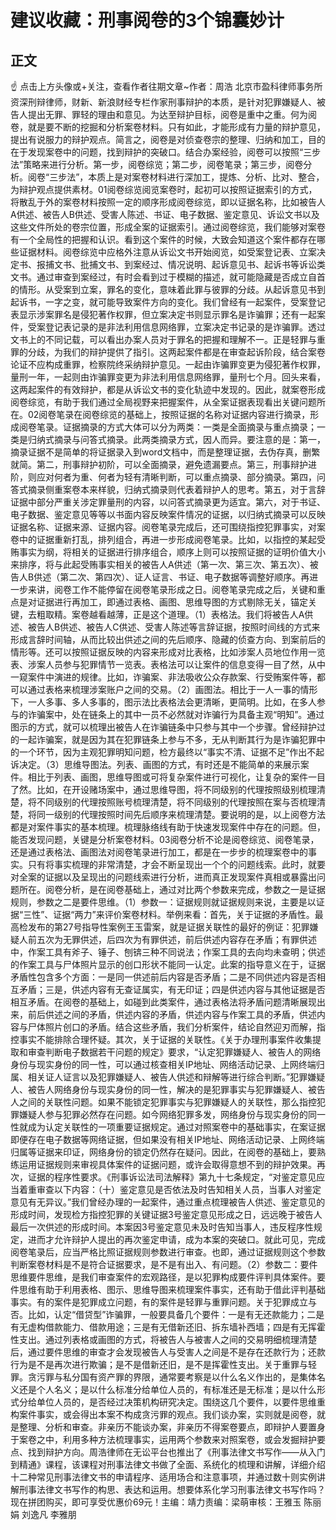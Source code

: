 # 建议收藏：刑事阅卷的3个锦囊妙计
## 正文
☝ 点击上方头像或+关注，查看作者往期文章~作者：周浩 北京市盈科律师事务所资深刑辩律师，财新、新浪财经专栏作家刑事辩护的本质，是针对犯罪嫌疑人、被告人提出无罪、罪轻的理由和意见。为达至辩护目标，阅卷是重中之重。何为阅卷，就是要不断的挖掘和分析案卷材料。只有如此，才能形成有力量的辩护意见，提出有说服力的辩护观点。简言之，阅卷是对侦查卷宗的整理、归纳和加工，目的在于发现案卷中的问题，找到辩护的突破口。结合办案经验，阅卷可以按照“三步法”策略来进行分析。第一步，阅卷综览；第二步，阅卷笔录；第三步，阅卷分析。阅卷“三步法”，本质上是对案卷材料进行深加工，提炼、分析、比对、整合，为辩护观点提供素材。01阅卷综览阅览案卷时，起初可以按照证据索引的方式，将散乱于外的案卷材料按照一定的顺序形成阅卷综览，即以证据名称，比如被告人A供述、被告人B供述、受害人陈述、书证、电子数据、鉴定意见、诉讼文书以及这些文件所处的卷宗位置，形成全案的证据索引。通过阅卷综览，我们能够对案卷有一个全局性的把握和认识。看到这个案件的时候，大致会知道这个案件都存在哪些证据材料。阅卷综览中应格外注意从诉讼文书开始阅览，如受案登记表、立案决定书、报捕文书、批捕文书、到案经过、情况说明、起诉意见书、起诉书等诉讼类文书。通过审查到案经过，有时会看到过于模糊的描述，就可能隐藏是否成立自首的情形。从受案到立案，罪名的变化，意味着此罪与彼罪的分歧。从起诉意见书到起诉书，一字之变，就可能导致案件方向的变化。我们曾经有一起案件，受案登记表显示涉案罪名是侵犯著作权罪，但立案决定书则显示罪名是诈骗罪；还有一起案件，受案登记表记录的是非法利用信息网络罪，立案决定书记录的是诈骗罪。透过文书上的不同记载，可以看出办案人员对于罪名的把握和理解不一。正是轻罪与重罪的分歧，为我们的辩护提供了指引。这两起案件都是在审查起诉阶段，结合案卷论证不应构成重罪，检察院终采纳辩护意见。一起由诈骗罪变更为侵犯著作权罪，量刑一年，一起则由诈骗罪变更为非法利用信息网络罪，量刑七个月。回头来看，这两起案件的有效辩护，都是从诉讼文书的变化轨迹中发现的。因此，就案卷形成阅卷综览，有助于我们通过全局视野来把握案件，从全案证据表现看出关键问题所在。02阅卷笔录在阅卷综览的基础上，按照证据的名称对证据内容进行摘录，形成阅卷笔录。证据摘录的方式大体可以分为两类：一类是全面摘录与重点摘录；一类是归纳式摘录与问答式摘录。此两类摘录方式，因人而异。要注意的是：第一，摘录证据不是简单的将证据录入到word文档中，而是整理证据，去伪存真，删繁就简。第二，刑事辩护初阶，可以全面摘录，避免遗漏要点。第三，刑事辩护进阶，则应对何者为重、何者为轻有清晰判断，可以重点摘录、部分摘录。第四，问答式摘录侧重案卷本来样貌，归纳式摘录则代表着辩护人的思考。第五，对于言辞证据中部分严重关涉定罪量刑的内容，以问答式摘录更为适宜。第六，对于书证、电子数据、鉴定意见等等以书面内容反映案件情况的证据，以归纳式摘录可以反映证据名称、证据来源、证据内容。阅卷笔录完成后，还可围绕指控犯罪事实，对案卷中的证据重新打乱，排列组合，再进一步形成阅卷笔录。比如，以指控的某起受贿事实为纲，将相关的证据进行排序组合，顺序上则可以按照证据的证明价值大小来排序，将与此起受贿事实相关的被告人A供述（第一次、第三次、第五次）、被告人B供述（第二次、第四次）、证人证言、书证、电子数据等调整好顺序。再进一步来讲，阅卷工作不能停留在阅卷笔录形成之日。阅卷笔录完成之后，关键和重点是对证据进行再加工，即通过表格、画图、思维导图的方式剔除无关，锚定关键，去粗取精。案卷越看越薄，正是这个道理。（1）表格法。我们将被告人A供述、被告人B供述、被告人C供述、受害人陈述等言辞证据，按照时间线的方式来形成言辞时间轴，从而比较出供述之间的先后顺序、隐藏的侦查方向、到案前后的情形等。还可以按照证据反映的内容来形成对比表格，比如涉案人员地位作用一览表、涉案人员参与犯罪情节一览表。表格法可以让案件的信息变得一目了然，从中一窥案件中演进的规律。比如，诈骗案、非法吸收公众存款案、行受贿案件等，都可以通过表格来梳理涉案账户之间的交易。（2）画图法。相比于一人一事的情形下，一人多事、多人多事的，图示法比表格法会更清晰，更简明。比如，在多人参与的诈骗案中，处在链条上的其中一员不必然就对诈骗行为具备主观“明知”。通过图示的方式，就可以梳理出被告人在诈骗链条中只参与其中一个步骤。曾经辩护过的一起诈骗案，就是因为其在犯罪链条上参与不多，无从判断其行为是诈骗犯罪中的一个环节，因为主观犯罪明知问题，检方最终以“事实不清、证据不足”作出不起诉决定。（3）思维导图法。列表、画图的方式，有时还是不能简单的来展示案件。相比于列表、画图，思维导图或可将复杂案件进行可视化，让复杂的案件一目了然。比如，在开设赌场案中，通过思维导图，将不同级别的代理按照级别梳理清楚，将不同级别的代理按照账号梳理清楚，将不同级别的代理按照在案与否梳理清楚，将同一级别的代理按照时间先后顺序来梳理清楚。要说明的是，以上阅卷方法都是对案件事实的基本梳理。梳理脉络线有助于快速发现案件中存在的问题。但，能否发现问题，关键是分析案卷材料。03阅卷分析不论是阅卷综览、阅卷笔录，还是通过表格法、画图法对阅卷笔录进行加工，都是在一步步的梳理案卷中的事实。只有将事实梳理的非常清楚，才会不断呈现出一个个的问题线索。此时，就要对全案的证据以及呈现出的问题线索进行分析，进而真正发现案件真相或暴露出问题所在。阅卷分析，是在阅卷基础上，通过对比两个参数来完成，参数之一是证据规则，参数之二是要件思维。（1）参数一：证据规则就证据规则来说，主要是以证据“三性”、证据“两力”来评价案卷材料。举例来看：首先，关于证据的矛盾性。最高检发布的第27号指导性案例王玉雷案，就是证据关联性的最好的例证：犯罪嫌疑人前五次为无罪供述，后四次为有罪供述，前后供述内容存在矛盾；有罪供述中，作案工具有斧子、锤子、刨锛三种不同说法；作案工具的去向均未查明；供述的作案工具与尸体照片显示的创口形状不能同一认定。此案的指导意义在于，证据矛盾性包含多个方面：一是同一供述前后内容是否矛盾；二是不同供述内容是否相互矛盾；三是，供述内容有无查证属实，有无印证；四是供述内容与其他证据是否相互矛盾。在阅卷的基础上，如碰到此类案件，通过表格法将矛盾问题清晰展现出来，前后供述之间的矛盾，供述内容的矛盾，供述内容与作案工具的矛盾，供述内容与尸体照片创口的矛盾。结合这些矛盾，我们分析案件，结论自然迎刃而解，指控事实不能排除合理怀疑。其次，关于证据的关联性。《关于办理刑事案件收集提取和审查判断电子数据若干问题的规定》要求，“认定犯罪嫌疑人、被告人的网络身份与现实身份的同一性，可以通过核查相关IP地址、网络活动记录、上网终端归属、相关证人证言以及犯罪嫌疑人、被告人供述和辩解等进行综合判断。”犯罪嫌疑人、被告人网络身份与现实身份的同一性，解决的是犯罪事实与犯罪嫌疑人、被告人之间的关联性问题。如果不能锁定犯罪事实与犯罪嫌疑人的关联性，那么指控犯罪嫌疑人参与犯罪必然存在问题。如今网络犯罪多发，网络身份与现实身份的同一性就成为认定关联性的一项重要证据规定。通过对照案卷中的基础事实，在案证据即便存在电子数据等网络证据，但如果没有相关IP地址、网络活动记录、上网终端归属等证据来印证，网络身份的锁定仍然存在疑问。因此，在阅卷的基础上，要熟练运用证据规则来审视具体案件的证据问题，或许会取得意想不到的辩护效果。再次，证据的程序性要求。《刑事诉讼法司法解释》第九十七条规定，“对鉴定意见应当着重审查以下内容：（十）鉴定意见是否依法及时告知相关人员，当事人对鉴定意见有无异议。”我们曾经办理的一起案件，通过重点梳理被告人供述、鉴定意见的形成时间，发现检方指控犯罪的关键证据3号鉴定意见形成之日，远远晚于被告人最后一次供述的形成时间。本案因3号鉴定意见未及时告知当事人，违反程序性规定，进而才允许辩护人提出的再次鉴定申请，成为本案的突破口。就此可见，完成阅卷笔录后，应当严格比照证据规则参数进行审查。也即，通过证据规则这个参数判断案卷材料是不是符合证据要求，是不是有出入、有问题。（2）参数二：要件思维要件思维，是我们审查案件的宏观路径，是以犯罪构成要件评判具体案件。要件思维有助于利用表格、图示、思维导图来梳理案件事实，还有助于借此评判基础事实。有的案件是犯罪成立问题，有的案件是轻罪与重罪问题。关于犯罪成立与否。比如，认定“借贷型”诈骗罪，一般要具备几个要件：一是有无还款能力；二是有无虚构借款能力、借款用途；三是有无借新还旧、拆东墙补西墙；四是有无挥霍性支出。通过列表格或画图的方式，将被告人与被害人之间的交易明细梳理清楚后，通过要件思维的审查才会发现被告人与受害人之间是不是存在还款行为；还款行为是不是再次进行欺骗；是不是借新还旧，是不是挥霍性支出。关于重罪与轻罪。贪污罪与私分国有资产罪的界限，通常要考察是以什么名义作出的，是集体名义还是个人名义；是以什么标准分给单位人员的，有标准还是无标准；是以什么形式分给单位人员的，是否经过决策机构研究决定。围绕这几个要件，以要件思维重构案件事实，或会得出本案不构成贪污罪的观点。我们谈办案，实则就是阅卷，就是整理、分析和审查。非亲历不能谈办案，非亲历不得案卷要点，即辩护人要置身于案卷之中，利用多种方法梳理事实，运用两个参数来对照案卷，或会发掘辩护要点、找到辩护方向。周浩律师在无讼平台也推出了《刑事法律文书写作——从入门到精通》课程，该课程对刑事法律文书做了全面、系统化的梳理和讲解，详细介绍十二种常见刑事法律文书的申请程序、适用场合和注意事项，并通过数十则实例讲解刑事法律文书写作的构思、表达和运用。想要体系化学习刑事法律文书写作吗？现在拼团购买，即可享受优惠价69元！主编：靖力责编：梁萌审核：王雅玉 陈丽娟 刘逸凡 李雅朋
